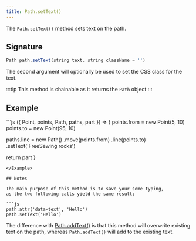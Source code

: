 ```yaml
---
title: Path.setText()
---
```


The `Path.setText()` method sets text on the path.

## Signature

```js
Path path.setText(string text, string className = '')
```

The second argument will optionally be used to set the CSS class for the text.

:::tip
This method is chainable as it returns the `Path` object
:::

## Example

<Example caption="Example of the Path.setText() method">
```js
({ Point, points, Path, paths, part }) => {
  points.from = new Point(5, 10)
  points.to = new Point(95, 10)

  paths.line = new Path()
    .move(points.from)
    .line(points.to)
    .setText('FreeSewing rocks')

  return part
}
```
</Example>

## Notes

The main purpose of this method is to save your some typing,
as the two following calls yield the same result:

```js
path.attr('data-text', 'Hello')
path.setText('Hello')
```

The difference with [Path.addText()](/reference/api/path/addtext) is that this
method will overwrite existing text on the path, whereas `Path.addText()` will
add to the existing text.
